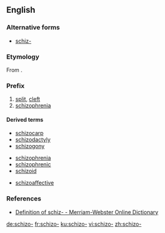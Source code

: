 {{also|schizo}}
==English==

===Alternative forms===
* [[schiz-]]

===Etymology===
From {{etyl|grc|en}} {{term|lang=grc|σχίζω||I split}}.

===Prefix===
{{en-prefix}}

# [[split]], [[cleft]]
# [[schizophrenia]]

====Derived terms====
{{rel-top|Terms from sense "split"}}
* [[schizocarp]]
* [[schizodactyly]]
* [[schizogony]]
{{rel-mid}}
* [[schizophrenia]]
* [[schizophrenic]]
* [[schizoid]]
{{rel-bottom}}

{{rel-top|Terms from sense "schizophrenia"}}
* [[schizoaffective]]
{{rel-mid}}
{{rel-bottom}}

===References===
* [http://m-w.com/dictionary/schiz- Definition of schiz- - Merriam-Webster Online Dictionary]

[[de:schizo-]]
[[fr:schizo-]]
[[ku:schizo-]]
[[vi:schizo-]]
[[zh:schizo-]]